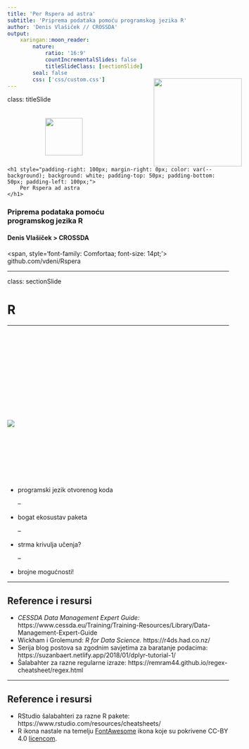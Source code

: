 ```yaml
---
title: 'Per Rspera ad astra'
subtitle: 'Priprema podataka pomoću programskog jezika R'
author: 'Denis Vlašiček // CROSSDA'
output:
    xaringan::moon_reader:
        nature:
            ratio: '16:9'
            countIncrementalSlides: false
            titleSlideClass: [sectionSlide]
        seal: false
        css: ['css/custom.css']
---
```


class: titleSlide

<script src="https://kit.fontawesome.com/43b8869272.js" crossorigin="anonymous">
</script>

<img id='logo_crossda' src='images/logo_crossda.svg' style="width: 200px; height: auto; float: left; margin-top: -70px; margin-left: 250pt">

<img id='logo_cessda' src='images/logo_cessda.svg' style="width: 85px; height: auto; float: right; margin-top: -110px; margin-right: 250pt">

<div>
    <h1 style="padding-right: 100px; margin-right: 0px; color: var(--background); background: white; padding-top: 50px; padding-bottom: 50px; padding-left: 100px;">
        Per Rspera ad astra
    </h1>
</div>

### Priprema podataka pomoću <br> programskog jezika R
#### Denis Vlašiček > CROSSDA

<span, style='font-family: Comfortaa; font-size: 14pt;'>
    <i class="fab fa-github"></i> github.com/vdeni/Rspera
</span>

---

class: sectionSlide

# R

---

<img id='r-jezik' src='images/logo_r.svg' class='pull-left' style="padding-top:150pt;">

<ul class='pull-right' style='padding-top: 90pt'>

<li>programski jezik otvorenog koda</li>

--

<li>bogat ekosustav paketa</li>

--
 
<li>strma krivulja učenja?</li>

--

<li>brojne mogućnosti!</li>

</ul>

---

## Reference i resursi

- *CESSDA Data Management Expert Guide:* 
https://www.cessda.eu/Training/Training-Resources/Library/Data-Management-Expert-Guide
- Wickham i Grolemund: *R for Data Science.* https://r4ds.had.co.nz/
- Serija blog postova sa zgodnim savjetima za baratanje podacima: 
https://suzanbaert.netlify.app/2018/01/dplyr-tutorial-1/
- Šalabahter za razne regularne izraze: https://remram44.github.io/regex-cheatsheet/regex.html

---

## Reference i resursi

- RStudio šalabahteri za razne R pakete: https://www.rstudio.com/resources/cheatsheets/
- R ikona nastale na temelju [FontAwesome](https://fontawesome.com/) ikona
koje su pokrivene CC-BY 4.0 [licencom](https://fontawesome.com/license).
